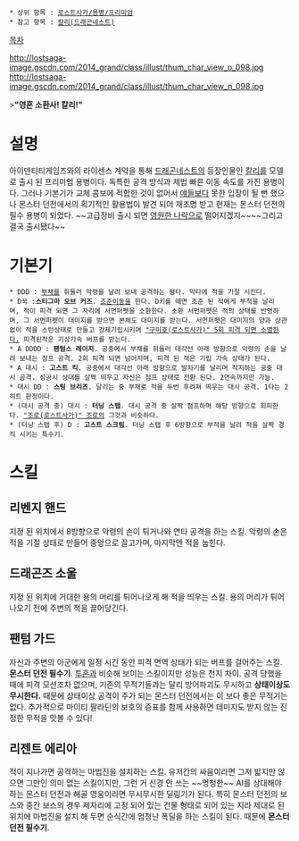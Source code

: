  * 상위 항목 : [[로스트사가/용병/프리미엄]]
 * 참고 항목 : [[칼리(드래곤네스트)]]

[[목차]]

http://lostsaga-image.gscdn.com/2014_grand/class/illust/thum_char_view_o_098.jpg
http://lostsaga-image.gscdn.com/2014_grand/class/illust/thum_char_view_n_098.jpg

>'''"영혼 소환사! 칼리!"'''

= 설명 =
아이덴티티게임즈와의 라이센스 계약을 통해 [[드래곤네스트]]의 등장인물인 [[칼리(드래곤네스트)|칼리]]를 모델로 출시 된 프리미엄 용병이다. 독특한 공격 방식과 제법 빠른 이동 속도를 가진 용병이다. 그러나 기본기가 교체 콤보에 적합한 것이 없어서 [[솔 배드가이(로스트사가)|얘]][[프리스트(로스트사가)|들]][[진 키사라기(로스트사가)|보]][[스페셜포스(로스트사가)|다]] 못한 입장이 될 뻔 했으나 몬스터 던전에서의 획기적인 활용법이 발견 되어 재조명 받고 현재는 몬스터 던전의 필수 용병이 되었다. ~~고급장비 출시 되면 [[고인|영원한 나락]]으로 떨어지겠지~~~~그리고 결국 출시됐다~~

= 기본기 =
 * DDD : [[부채]]를 휘둘러 악령을 날려 보내 공격하는 평타. 막타에 적을 기절 시킨다.
 * D꾹 :'''스티그마 오브 커즈'''. [[로빈후드(로스트사가)|조준]][[트레져헌터(로스트사가)|이동]]을 한다. D키를 떼면 조준 된 적에게 부적을 날리며, 적이 피격 되면 그 자리에 서먼퍼펫을 소환한다. 소환 서먼퍼펫은 적의 상태를 반영하며, 그 서먼퍼펫이 대미지를 받으면 본체도 대미지를 받는다. 서먼퍼펫은 대미지의 양과 상관없이 적을 스턴상태로 만들고 강제기립시키며 [["구미호(로스트사가)" 5회 피격 되면 소멸한다.]] 피격된적은 기상가속 버프를 받는다.
 * A DDDD : '''팬텀스 레이지'''. 공중에서 부채를 휘둘러 대각선 아래 방향으로 악령의 손을 날려 보내는 점프 공격. 2회 피격 되면 넘어지며, 피격 된 적은 기립 가속 상태가 된다.
 * A 대시 : '''고스트 킥'''. 공중에서 대각선 아래 방향으로 발차기를 날리며 착지하는 공중 대시 공격. 성공시 상대를 살짝 띄우고 자신은 점프 상태로 전환 된다. 2연속까지만 가능.
 * 대시 DD : '''스팅 브리즈'''. 달리는 중 부채로 적을 두번 후려쳐 띄우는 대시 공격. 1타는 2히트 판정이다.
 * (대시 공격 중) 대시 : '''터닝 스탭'''. 대시 공격 중 살짝 점프하며 해당 방향으로 회피한다. [["조로(로스트사가)" 조로]]의 그것과 비슷하다.
 * (터닝 스탭 후) D : '''고스트 스크림'''. 터닝 스탭 후 6방향으로 부적을 날려 적을 살짝 경직 시키는 특수기.

= 스킬 =
== 리벤지 핸드 ==
지정 된 위치에서 8방향으로 악령의 손이 튀거나와 연타 공격을 하는 스킬. 악령의 손은 적을 기절 상태로 만들어 중앙으로 끌고가며, 마지막엔 적을 눕힌다.

== 드래곤즈 소울 ==
지정 된 위치에 거대한 용의 머리를 튀어나오게 해 적을 띄우는 스킬. 용의 머리가 튀어나오기 전에 주변의 적을 끌어당긴다.

== 팬텀 가드 ==
자신과 주변의 아군에게 일정 시간 동안 피격 면역 상태가 되는 버프를 걸어주는 스킬. '''몬스터 던전 필수기'''. [[사무라이(로스트사가)|투혼]]과 비슷해 보이는 스킬이지만 성능은 천지 차이. 공격 당했을 때에 피격 모션조차 없으며, 기존의 무적기들과는 달리 방어파괴도 무시하고 '''상태이상도 무시한다.''' 때문에 상태이상 공격이 주가 되는 몬스터 던전에서는 이 보다 좋은 무적기는 없다.
추가적으로 마이티 팔라딘의 보호의 증표를 함께 사용하면 데미지도 받지 않는 진정한 무적을 맛볼 수 있다!

== 리젠트 에리아 ==
적이 지나가면 공격하는 마법진을 설치하는 스킬. 유저간의 싸움이라면 그저 밟지만 않으면 그만인 의미 없는 스킬이지만, 그런 거 신경 안 쓰는 ~~멍청한~~ AI를 상대해야 하는 몬스터 던전과 해골 영웅이라면 무시무시한 딜링기가 된다. 특히 몬스터 던전의 보스와 중간 보스의 경우 제자리에 고정 되어 있는 건물 형태로 되어 있는 지라 제대로 된 위치에 마법진을 설치 해 두면 순식간에 엄청난 폭딜을 하는 스킬이 된다. 때문에 '''몬스터 던전 필수기'''.
